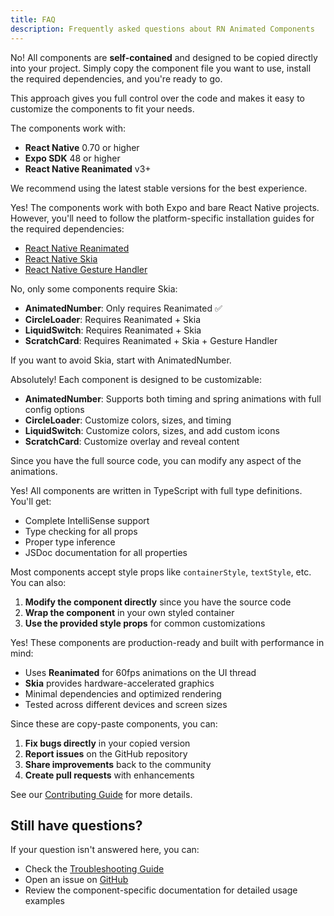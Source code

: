```yaml
---
title: FAQ
description: Frequently asked questions about RN Animated Components
---
```



<Accordions type="single">

<Accordion title="Do I need to install these as npm packages?">

No! All components are **self-contained** and designed to be copied directly into your project. Simply copy the component file you want to use, install the required dependencies, and you're ready to go.

This approach gives you full control over the code and makes it easy to customize the components to fit your needs.

</Accordion>

<Accordion title="Which React Native versions are supported?">

The components work with:
- **React Native** 0.70 or higher
- **Expo SDK** 48 or higher
- **React Native Reanimated** v3+

We recommend using the latest stable versions for the best experience.

</Accordion>

<Accordion title="Can I use these components with bare React Native?">

Yes! The components work with both Expo and bare React Native projects. However, you'll need to follow the platform-specific installation guides for the required dependencies:

- [React Native Reanimated](https://docs.swmansion.com/react-native-reanimated/docs/fundamentals/getting-started/)
- [React Native Skia](https://shopify.github.io/react-native-skia/docs/getting-started/installation)
- [React Native Gesture Handler](https://docs.swmansion.com/react-native-gesture-handler/docs/installation)

</Accordion>

<Accordion title="Do all components require React Native Skia?">

No, only some components require Skia:

- **AnimatedNumber**: Only requires Reanimated ✅
- **CircleLoader**: Requires Reanimated + Skia
- **LiquidSwitch**: Requires Reanimated + Skia  
- **ScratchCard**: Requires Reanimated + Skia + Gesture Handler

If you want to avoid Skia, start with AnimatedNumber.

</Accordion>

<Accordion title="Can I customize the animations?">

Absolutely! Each component is designed to be customizable:

- **AnimatedNumber**: Supports both timing and spring animations with full config options
- **CircleLoader**: Customize colors, sizes, and timing
- **LiquidSwitch**: Customize colors, sizes, and add custom icons
- **ScratchCard**: Customize overlay and reveal content

Since you have the full source code, you can modify any aspect of the animations.

</Accordion>

<Accordion title="Are the components TypeScript ready?">

Yes! All components are written in TypeScript with full type definitions. You'll get:

- Complete IntelliSense support
- Type checking for all props
- Proper type inference
- JSDoc documentation for all properties

</Accordion>

<Accordion title="How do I add custom styling?">

Most components accept style props like `containerStyle`, `textStyle`, etc. You can also:

1. **Modify the component directly** since you have the source code
2. **Wrap the component** in your own styled container
3. **Use the provided style props** for common customizations

</Accordion>

<Accordion title="Can I use these in production apps?">

Yes! These components are production-ready and built with performance in mind:

- Uses **Reanimated** for 60fps animations on the UI thread
- **Skia** provides hardware-accelerated graphics
- Minimal dependencies and optimized rendering
- Tested across different devices and screen sizes

</Accordion>

<Accordion title="What if I find a bug or want to contribute?">

Since these are copy-paste components, you can:

1. **Fix bugs directly** in your copied version
2. **Report issues** on the GitHub repository
3. **Share improvements** back to the community
4. **Create pull requests** with enhancements

See our [Contributing Guide](/docs/contributing) for more details.

</Accordion>

</Accordions>

## Still have questions?

If your question isn't answered here, you can:

- Check the [Troubleshooting Guide](/docs/troubleshooting)
- Open an issue on [GitHub](https://github.com/ogulcanbagatir/rn-animated-components)
- Review the component-specific documentation for detailed usage examples